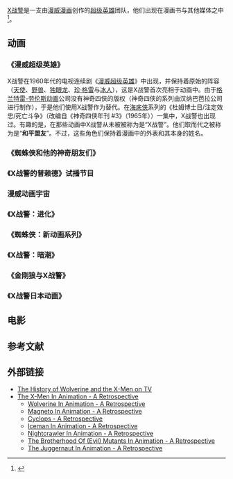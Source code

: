 {{expand|time=2010-08-18T09:52:27+00:00}}
{{Infobox comics in other media
|code_name = X战警
|image     = 
|imagesize = 
|caption   = 
|creators  = [[斯坦·李|斯坦·李]]<br /> [[杰克·科比|杰克·科比]]
|source    = [[漫威漫画|漫威漫画]]
|debut     = 《[[不可思议的X战警|X战警]]<ref>英语原文：''Uncanny X-Men''</ref> 第一卷 #1》
|debutmo   = 9
|debutyr   = 1963
|novels    = 《[[X战警：黑暗之镜|X战警：黑暗之镜]]<ref>英语原文：''X-Men: Dark Mirror''</ref>》<br>《X战警变种帝国传奇<ref>英语原文：''X-Men Mutant Empire Saga''</ref>》
|books     = 《X战警科学<ref>英语原文：''Science of the X-Men''</ref>》
|films     = 《[[X战警_(电影)|X战警]]》（2000年）<br>《[[X战警2|X战警2]]》（2003年）<br>《[[X战警3：最后之战|X战警3：最后之战]]》（2006年）
|tv        = 《[[X战警_(电视连续剧)|X战警]]》（1992年）<br>《[[X战警：进化|X战警：进化]]》（2000年）<br>《[[金刚狼与X战警|金刚狼与X战警]]》（2008年）
|plays     = 
|music     = 
|radio     = 
|scores    = 
|games     = 
|RPG       = 
|video     = {{See|X战警电子游戏列表}}
|subcat    = X战警
}}
[[X战警|X战警]]是一支由[[漫威漫画|漫威漫画]]创作的[[超级英雄|超级英雄]]团队，他们出现在漫画书与其他媒体之中<ref>{{cite news|title=The History of Wolverine and the X-Men on TV|publisher=[[IGN|IGN]]|date=2009-08-27|url=http://uk.tv.ign.com/articles/709/709943p1.html|accessdate=2010-08-16|archive-date=2012-03-27|archive-url=https://web.archive.org/web/20120327082323/http://uk.tv.ign.com/articles/709/709943p1.html|dead-url=no}}</ref>。
==动画==
===《漫威超级英雄》===
X战警在1960年代的电视连续剧《[[漫威超级英雄|漫威超级英雄]]》中出现，并保持着原始的阵容（[[沃伦·沃兴顿三世|天使]]、[[野兽_(漫画)|野兽]]、[[独眼龙_(漫画)|独眼龙]]、[[珍·格雷|珍·格雷]]与[[冰人_(漫画)|冰人]]），这是X战警首次亮相于动画中。由于[[格兰特雷-劳伦斯动画|格兰特雷-劳伦斯动画]]公司没有神奇四侠的版权（神奇四侠的系列由汉纳巴芭拉公司进行制作），于是他们使用X战警作为替代。在[[海底侠|海底侠]]系列的《杜姆博士日/注定效忠/死亡斗争》（改编自《神奇四侠年刊 #3》（1965年））一集中，X战警也出现过。有趣的是，在那些动画中X战警从未被被称为是“X战警”。他们取而代之被称为是“'''和平盟友'''”。不过，这些角色们保持着漫画中的外表和其本身的姓名。

===《蜘蛛侠和他的神奇朋友们》===
=== 《X战警的普赖德》试播节目 ===
=== 漫威动画宇宙 ===
=== 《X战警：进化》 ===
=== 《蜘蛛侠：新动画系列》 ===
=== 《X战警：暗潮》 ===
=== 《金刚狼与X战警》 ===
=== 《X战警日本动画》 ===
== 电影 ==
{{main|X战警电影系列}}


==参考文献==
{{reflist}}
==外部链接==
*[http://tv.ign.com/articles/709/709943p1.html The History of Wolverine and the X-Men on TV] {{Wayback|url=http://tv.ign.com/articles/709/709943p1.html |date=20120724044536 }}
*[http://marvel.toonzone.net/retrospective/x-men/ The X-Men In Animation - A Retrospective] {{Wayback|url=http://marvel.toonzone.net/retrospective/x-men/ |date=20190915013829 }}
**[http://marvel.toonzone.net/retrospective/wolverine/ Wolverine In Animation - A Retrospective] {{Wayback|url=http://marvel.toonzone.net/retrospective/wolverine/ |date=20170817200601 }}
**[http://marvel.toonzone.net/retrospective/magneto/ Magneto In Animation - A Retrospective] {{Wayback|url=http://marvel.toonzone.net/retrospective/magneto/ |date=20170817200359 }}
**[http://marvel.toonzone.net/retrospective/cyclops/ Cyclops - A Retrospective] {{Wayback|url=http://marvel.toonzone.net/retrospective/cyclops/ |date=20170817200933 }}
**[http://marvel.toonzone.net/retrospective/iceman/ Iceman In Animation - A Retrospective] {{Wayback|url=http://marvel.toonzone.net/retrospective/iceman/ |date=20170817200751 }}
**[http://marvel.toonzone.net/retrospective/nightcrawler/ Nightcrawler In Animation - A Retrospective] {{Wayback|url=http://marvel.toonzone.net/retrospective/nightcrawler/ |date=20170817200551 }}
**[http://marvel.toonzone.net/retrospective/brotherhood/ The Brotherhood Of (Evil) Mutants In Animation - A Retrospective] {{Wayback|url=http://marvel.toonzone.net/retrospective/brotherhood/ |date=20170817200928 }}
**[http://marvel.toonzone.net/retrospective/juggernaut/ The Juggernaut In Animation - A Retrospective] {{Wayback|url=http://marvel.toonzone.net/retrospective/juggernaut/ |date=20171016015137 }}

{{X戰警}}